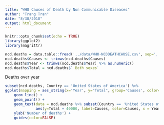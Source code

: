 ```yaml
---
title: "WHO Causes of Death by Non Communicable Diseases"
author: "Trang Tran"
date: "8/30/2018"
output: html_document
---
```


```r
knitr::opts_chunk$set(echo = TRUE)
library(ggplot2)
library(magrittr)
```

```r
ncd.deaths = data.table::fread('../data/WHO-NCDDEATHCAUSE.csv', sep=',', header=TRUE, skip = 1)
ncd.deaths$Causes <- trimws(ncd.deaths$Causes)
ncd.deaths$Year <- trimws(ncd.deaths$Year) %>% as.numeric()
ncd.deaths$Total = ncd.deaths$` Both sexes`
```

Deaths over year

```r
subset(ncd.deaths, Country == 'United States of America') %>%
ggplot(mapping = aes_string(x='Year', y="Total", group='Causes', color='Causes'), data = .) +
    geom_line() +
    geom_point() +
    geom_text(data = ncd.deaths %>% subset(Country == 'United States of America' & Year == 2016),
              aes(y=Total + 40000, label=Causes, color=Causes, x = Year ),hjust =1)  +
    ylab('Number of deaths') +
    guides(color=FALSE)
```